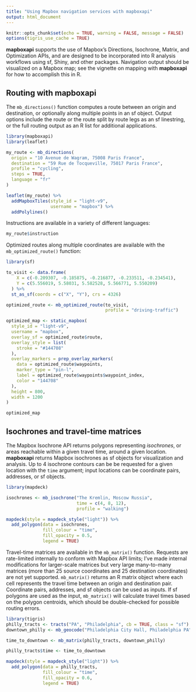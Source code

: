 ```yaml
---
title: "Using Mapbox navigation services with mapboxapi"
output: html_document
---
```


```r
knitr::opts_chunk$set(echo = TRUE, warning = FALSE, message = FALSE)
options(tigris_use_cache = TRUE)
```

__mapboxapi__ supports the use of Mapbox's Directions, Isochrone, Matrix, and Optimization APIs, and are designed to be incorporated into R analysis workflows using sf, Shiny, and other packages. Navigation output should be visualized on a Mapbox map; see the vignette on mapping with __mapboxapi__ for how to accomplish this in R. 

## Routing with mapboxapi

The `mb_directions()` function computes a route between an origin and destination, or optionally along multiple points in an sf object.  Output options include the route or the route split by route legs as an sf linestring, or the full routing output as an R list for additional applications.  

```r
library(mapboxapi)
library(leaflet)

my_route <- mb_directions(
  origin = "10 Avenue de Wagram, 75008 Paris France",
  destination = "59 Rue de Tocqueville, 75017 Paris France",
  profile = "cycling",
  steps = TRUE,
  language = "fr"
)

leaflet(my_route) %>%
  addMapboxTiles(style_id = "light-v9",
                 username = "mapbox") %>%
  addPolylines()
```

Instructions are available in a variety of different languages:

```r
my_route$instruction
```
Optimized routes along multiple coordinates are available with the `mb_optimized_route()` function:  

```r
library(sf)

to_visit <- data.frame(
    X = c(-0.209307, -0.185875, -0.216877, -0.233511, -0.234541),
    Y = c(5.556019, 5.58031, 5.582528, 5.566771, 5.550209)
  ) %>%
  st_as_sf(coords = c("X", "Y"), crs = 4326)

optimized_route <- mb_optimized_route(to_visit,
                                      profile = "driving-traffic")

optimized_map <- static_mapbox(
  style_id = "light-v9",
  username = "mapbox",
  overlay_sf = optimized_route$route,
  overlay_style = list(
    stroke = "#144708"
  ),
  overlay_markers = prep_overlay_markers(
    data = optimized_route$waypoints,
    marker_type = "pin-l",
    label = optimized_route$waypoints$waypoint_index,
    color = "144708"
  ),
  height = 800,
  width = 1200
)

optimized_map
```

## Isochrones and travel-time matrices

The Mapbox Isochrone API returns polygons representing _isochrones_, or areas reachable within a given travel time, around a given location.  __mapboxapi__ returns Mapbox isochrones as sf objects for visualization and analysis.  Up to 4 isochrone contours can be be requested for a given location with the `time` argument; input locations can be coordinate pairs, addresses, or sf objects.  

```r
library(mapdeck)

isochrones <- mb_isochrone("The Kremlin, Moscow Russia", 
                           time = c(4, 8, 12),
                           profile = "walking") 

mapdeck(style = mapdeck_style("light")) %>%
  add_polygon(data = isochrones, 
              fill_colour = "time",
              fill_opacity = 0.5,
              legend = TRUE) 
```

Travel-time matrices are available in the `mb_matrix()` function.  Requests are rate-limited internally to conform with Mapbox API limits; I've made internal modifications for larger-scale matrices but very large many-to-many matrices (more than 25 source coordinates and 25 destination coordinates) are not yet supported.  `mb_matrix()` returns an R matrix object where each cell represents the travel time between an origin and destination pair.  Coordinate pairs, addresses, and sf objects can be used as inputs.  If sf polygons are used as the input, `mb_matrix()` will calculate travel times based on the polygon centroids, which should be double-checked for possible routing errors.  

```r
library(tigris)
philly_tracts <- tracts("PA", "Philadelphia", cb = TRUE, class = "sf")
downtown_philly <- mb_geocode("Philadelphia City Hall, Philadelphia PA")

time_to_downtown <- mb_matrix(philly_tracts, downtown_philly)

philly_tracts$time <- time_to_downtown

mapdeck(style = mapdeck_style("light")) %>%
  add_polygon(data = philly_tracts, 
              fill_colour = "time",
              fill_opacity = 0.6,
              legend = TRUE)
```

